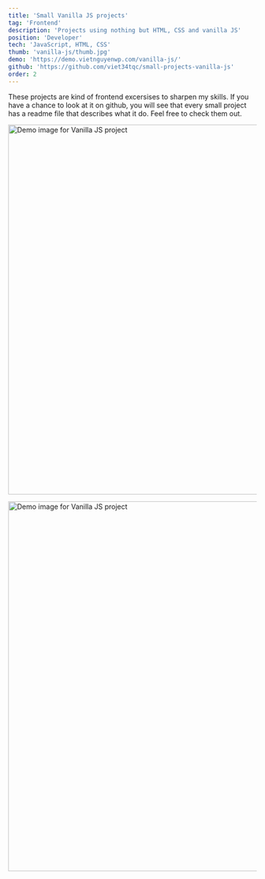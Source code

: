 ```yaml
---
title: 'Small Vanilla JS projects'
tag: 'Frontend'
description: 'Projects using nothing but HTML, CSS and vanilla JS'
position: 'Developer'
tech: 'JavaScript, HTML, CSS'
thumb: 'vanilla-js/thumb.jpg'
demo: 'https://demo.vietnguyenwp.com/vanilla-js/'
github: 'https://github.com/viet34tqc/small-projects-vanilla-js'
order: 2
---
```


These projects are kind of frontend excersises to sharpen my skills. If you have a chance to look at it on github, you will see that every small project has a readme file that describes what it do. Feel free to check them out.

<Image
  src="https://i.imgur.com/uRY3ehZ.png"
  width="1280"
  height="750"
  alt="Demo image for Vanilla JS project"
/>

<Image
  src="https://i.imgur.com/nAKVwNT.png"
  width="1280"
  height="750"
  alt="Demo image for Vanilla JS project"
/>

